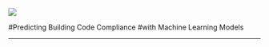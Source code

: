 <img class="logo" src="images/2015_03_31_DataAnalytics_Logo.svg">

<div class="title-page-title">
#Predicting Building Code Compliance
#with Machine Learning Models
<div>
______
